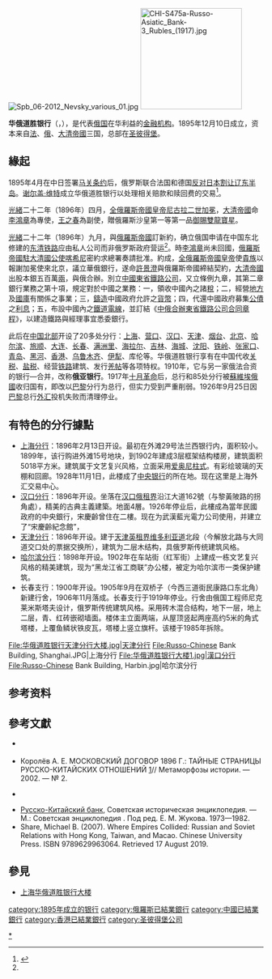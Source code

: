 {{refimprove|time=2019-06-01}}
[[File:Spb_06-2012_Nevsky_various_01.jpg|thumb]]
[[File:CHI-S475a-Russo-Asiatic_Bank-3_Rubles_(1917).jpg|200px]]

'''华俄道胜银行'''（{{lang-ru|'''Русско-Китайский банк'''}}，{{lang-mnc|ᠣᡵᠣᠰ<br/>ᡤᡠᡵᡠᠨ<br/>ᡩ᠋ᡠ᠋ᠯᡳ᠍ᠮᠪᠠᡳ<br/>ᡤᡠᡵᡠᠨ<br/>ᡩᠣᠣ<br/>ᡧᡝᡢ<br/>ᡳᠨ<br/>ᡥᠠᡢ|v=Oros gurun Dulimbai gurun Doo Šeng In Hang}}），是代表[[俄罗斯帝国|俄国]]在华利益的[[金融机构|金融机构]]。1895年12月10日成立，资本来自[[法国|法]]、[[俄罗斯|俄]]、[[大清帝國|大清帝國]]三国，总部在[[圣彼得堡|圣彼得堡]]。

== 緣起 ==
1895年4月在中日签署[[马关条约|马关条约]]后，俄罗斯联合法国和德国[[三國干涉還遼|反对日本割让辽东半岛]]。[[谢尔盖·维特|谢尔盖·维特]]成立华俄道胜银行以处理相关赔款和赎回费的交易<ref name="cer">{{cite book|author=Tao-hsing Chang|title=International Controversies over The Chinese Eastern Railway|publisher=Ch'eng Wen Publishing Company|year=1971}}</ref>{{rp|18}}。

[[光緒|光緒]]二十二年（1896年）四月，[[俄羅斯君主列表|全俄羅斯帝國皇帝]][[尼古拉二世|尼古拉二世]][[加冕|加冕]]，[[大清帝國|大清帝國]]命[[李鴻章|李鴻章]]為專使，[[王之春|王之春]]為副使，贈俄羅斯沙皇第一等第一品[[御賜雙龍寶星|御賜雙龍寶星]]。

[[光緒|光緒]]二十二年（1896年）九月，與[[俄羅斯帝國|俄羅斯帝國]]訂新約，确立俄国申请在中国东北修建的[[东清铁路|东清铁路]]应由私人公司而非俄罗斯政府营运<ref name="cer"/>{{rp|16}}。時[[李鴻章|李鴻章]]尚未回國，[[俄羅斯駐華大使列表|俄羅斯帝國駐大清國公使]][[喀希尼|喀希尼]]密約求總署奏請批准。約成，[[俄羅斯君主列表|全俄羅斯帝國皇帝]]使[[貴族|貴族]]{{link-ru|鄔多穆斯契|Ухтомский, Эспер Эсперович}}以報謝加冕使來北京，議立華俄銀行，遂命[[許景澄|許景澄]]與俄羅斯帝國締結契約，[[大清帝國|大清帝國]]出股本銀五百萬[[兩|兩]]，與俄合辦。別立[[中國東省鐵路公司|中國東省鐵路公司]]，又立條例九章，其第二章銀行業務之第十項，規定對於中國之業務：一，領收中國內之諸[[稅|稅]]；二，經營[[地方|地方]]及[[國庫|國庫]]有關係之事業；三，[[鑄造|鑄造]]中國政府允許之[[貨幣|貨幣]]；四，代還中國政府募集[[公債|公債]]之[[利息|利息]]；五，布設中國內之[[鐵道|鐵道]][[電線|電線]]，並訂結《[[中俄合辦東省鐵路公司合同章程|中俄合辦東省鐵路公司合同章程]]》，以建造鐵路與經理事宜悉委銀行。

此后在[[中国北部|中国北部]]开设了20多处分行：[[上海|上海]]、[[营口|营口]]、[[汉口|汉口]]、[[天津|天津]]、[[烟台|烟台]]、[[北京|北京]]、[[哈尔滨|哈尔滨]]、[[旅顺|旅顺]]、[[大连|大连]]、[[长春|长春]]、[[满洲里|满洲里]]、[[海拉尔|海拉尔]]、[[吉林|吉林]]、[[海城市|海城]]、[[沈阳|沈阳]]、[[铁岭|铁岭]]、[[张家口|张家口]]、[[青岛|青岛]]、[[黑河|黑河]]、[[香港|香港]]、[[乌鲁木齐|乌鲁木齐]]、[[伊犁|伊犁]]、库伦等。华俄道胜银行享有在中国代收[[关税|关税]]、[[盐税|盐税]]、经营[[铁路|铁路]]建筑、发行[[羌帖|羌帖]]等各项特权。1910年，它与另一家俄法合资的银行—{{link-ru|北方银行|Северный банк (Российская империя)}}合并，改称'''俄亚银行'''。1917年[[十月革命|十月革命]]后，总行和85处分行被[[蘇維埃俄國|蘇維埃俄國]]收归国有，即改以[[巴黎|巴黎]]分行为总行，但实力受到严重削弱。1926年9月25日因[[巴黎|巴黎]]总行[[外汇|外汇]]投机失败而清理停业。

== 有特色的分行據點 ==
*[[华俄道胜银行上海分行大楼|上海分行]]：1896年2月13日开设。最初在外滩29号法兰西银行内，面积较小。1899年，该行购进外滩15号地块，到1902年建成3层框架结构楼房，建筑面积5018平方米。建筑属于文艺复兴风格，立面采用[[爱奥尼柱式|爱奥尼柱式]]。有彩绘玻璃的天棚和回廊。1928年11月1日，此楼成了[[中央银行|中央银行]]的所在地。现在这里是上海外汇交易中心。
*[[华俄道胜银行汉口分行大楼|汉口分行]]：1896年开设。坐落在[[汉口俄租界|汉口俄租界]]沿江大道162號（与黎黃陂路的拐角處），精美的古典主義建築。地面4層。1926年停业后，此樓成為當年民國政府的中央銀行，宋慶齡曾住在二樓。现在为武漢藍光電力公司使用，并建立了“宋慶齡紀念館”，
*[[华俄道胜银行天津分行大楼|天津分行]]：1896年开设。建于[[天津英租界|天津英租界]][[维多利亚道|维多利亚道]]北段（今解放北路与大同道交口处的票据交换所），建筑为二层木结构，具俄罗斯传统建筑风格。
*[[华俄道胜银行哈尔滨分行大楼|哈尔滨分行]]：1898年开设。1902年在车站街（红军街）上建成一栋文艺复兴风格的精美建筑，现为“黑龙江省工商联”办公楼，被定为哈尔滨市一类保护建筑。
*长春支行：1900年开设。1905年9月在双桥子（今西三道街民康路口东北角）新建行舍，1906年11月落成。长春支行于1919年停业。行舍由俄国工程师尼克莱米斯塔夫设计，俄罗斯传统建筑风格。采用砖木混合结构，地下一层，地上二层，青、红砖嵌砌墙面。楼体主立面两端，从屋顶竖起两座高约5米的角式塔楼，上覆鱼鳞状铁皮瓦，塔楼上竖立旗杆。该楼于1985年拆除。
<gallery>
File:华俄道胜银行天津分行大楼.jpg|天津分行
File:Russo-Chinese Bank Building, Shanghai.JPG|上海分行
File:华俄道胜银行大楼1.jpg|漢口分行
File:Russo-Chinese Bank Building, Harbin.jpg|哈尔滨分行
</gallery>
==参考资料==
{{reflist}}

==參考文獻==
{{refbegin|2}}
* {{книга |автор= Лукоянов И.В.|часть= Глава 3. Русско-Китайский банк в 1895–1904 гг.|ссылка часть= http://histrf.ru/uploads/media/default/0001/09/45e4c8877870c2a0be8da582a7dc52d0fbf5dc2d.pdf|заглавие= «Не отстать от держав…» Россия на Дальнем Востоке в конце XIX — начале XX вв.|оригинал= |ссылка= |викитека= |ответственный= Рецензенты чл.-корр. РАН Р. Ш. Ганелин, В. В. Носков|издание= |место= СПб|издательство= Нестор-История|год= 2008|том= |страницы= |столбцы= |страниц= 668|серия= |isbn= 978-59818-7267-9|тираж= 500|ref= }} {{ru icon}}
* Королёв А. Е. МОСКОВСКИЙ ДОГОВОР 1896 Г.: ТАЙНЫЕ СТРАНИЦЫ РУССКО-КИТАЙСКИХ ОТНОШЕНИЙ [https://cyberleninka.ru/article/n/moskovskiy-dogovor-1896-g-taynye-stranitsy-russko-kitayskih-otnosheniy]{{Wayback|url=https://cyberleninka.ru/article/n/moskovskiy-dogovor-1896-g-taynye-stranitsy-russko-kitayskih-otnosheniy |date=20191102112309 }}// Метаморфозы истории. — 2002. — № 2. {{ru icon}}
* {{книга |автор= Романов Б. А.|часть= |ссылка часть= |заглавие= Россия в Маньчжурии (1892–1906). Очерки по истории внешней политики самодержавия в эпоху империализма.|оригинал= |ссылка= |викитека= |ответственный= |издание= |место= Л.|издательство= Типография Ленинградского восточного института им. А. С. Енукидзе|год= 1928|том= |страницы= |столбцы= |страниц= 605|серия= |isbn= |тираж= |ref= }} {{ru icon}}
* [http://dic.academic.ru/dic.nsf/sie/15137/ Русско-Китайский банк]{{Wayback|url=http://dic.academic.ru/dic.nsf/sie/15137/ |date=20191102112318 }}, Советская историческая энциклопедия. — М.: Советская энциклопедия . Под ред. Е. М. Жукова. 1973—1982. {{ru icon}}
*Share, Michael B. (2007). Where Empires Collided: Russian and Soviet Relations with Hong Kong, Taiwan, and Macao. Chinese University Press. ISBN 9789629963064. Retrieved 17 August 2019.
{{refend}}

==參見==
*[[上海华俄道胜银行大楼|上海华俄道胜银行大楼]]

{{香港银行业}}
{{清代貨幣}}
{{中华民国货币}}

[[category:1895年成立的银行|category:1895年成立的银行]]
[[category:俄羅斯已結業銀行|category:俄羅斯已結業銀行]]
[[category:中國已結業銀行|category:中國已結業銀行]]
[[category:香港已結業銀行|category:香港已結業銀行]]
[[category:圣彼得堡公司|category:圣彼得堡公司]]
[[Category:华俄道胜银行|*]]